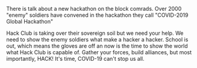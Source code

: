 There is talk about a new hackathon on the block comrads. Over 2000 "enemy" soldiers have convened in the hackathon they call "COVID-2019 Global Hackathon"

Hack Club is taking over their sovereign soil but we need your help. We need to show the enemy soldiers what make a hacker a hacker. School is out, which means the gloves are off an now is the time to show the world what Hack Club is capable of. Gather your forces, build alliances, but most importantly, HACK! It's time, COVID-19 can't stop us all.